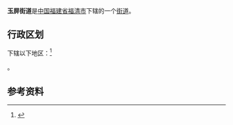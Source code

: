 {{中国乡级行政区|35/01/81/002/000
| 行政区全称 = 玉屏街道
| 景观照片文件名 = 
| 景观照片描述 = 
| 汉语拼音 = 
| 通用拼音 = 
| 注音符號 = 
| 其它标音类型1 = 
| 其它标音1 = 
| 其它标音类型2 = 
| 其它标音2 = 
| 其它语言类型1 = 
| 其它语言地名1 = 
| 其它语言类型2 = 
| 其它语言地名2 = 
| 上级行政区 = [[福建省|福建省]][[福清市|福清市]]
| 行政区类别 = [[街道|街道]]
| 总面积 = 
| 户籍人口 = 
| 户籍人口年份 = 
| 常住人口 = 
| 常住人口年份 = 
| 人口密度 = 
| 行政区划 = 
| 官方网站 = 
| 政府驻地 = 
| 邮政编码 = 
| 电话区号 = 591
| 毗邻行政区 = 
| 位置图文件名 = 
| 位置图描述 = 
}}
'''玉屏街道'''是[[中华人民共和国|中国]][[福建省|福建省]][[福清市|福清市]]下辖的一个[[街道|街道]]。

== 行政区划 ==
{{PAGENAMEBASE}}下辖以下地区：<ref>{{PRC admin/ref sgc|35/01/81/002/000}}</ref>

{{PRC admin/children|35/01/81/002/000}}。

== 参考资料 ==

{{reflist}}

{{PRC admin/navcat|35/01/81/002/000}}